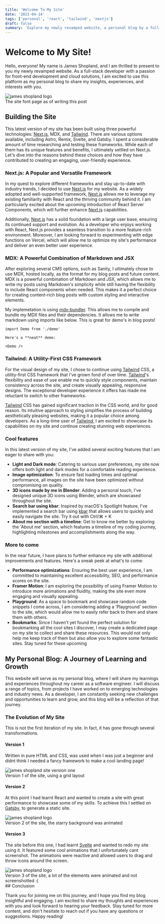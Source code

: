 ```yaml
---
title: 'Welcome To My Site'
date: '2023-04-14'
tags: ['personal', 'react', 'tailwind', 'nextjs']
draft: false
summary: 'Explore my newly revamped website, a personal blog by a full-stack developer with a passion for front-end development and cloud solutions. Built using Next.js, MDX, and Tailwind CSS, this site offers insights into my experiences, emerging technologies, and industry news. Join me on his journey of learning and growth in the ever-evolving world of software engineering.'
---
```


# Welcome to My Site!

Hello, everyone! My name is James Shopland, and I am thrilled to present to you my newly revamped website. As a full-stack developer with a passion for front-end
development and cloud solutions, I am excited to use this platform as my personal blog to share my insights, experiences, and interests with you.

<div className="image-container">
  <Image alt="james shopland logo" src="/static/images/fullpage.png" width={300} height={50} />
  <figcaption>The site font page as of writing this post</figcaption>
</div>

## Building the Site

This latest version of my site has been built using three powerful technologies: [Next.js](https://nextjs.org/), MDX, and [Tailwind](https://tailwindcss.com/).
There are various options available, including Astro, Remix, Svelte, and Gatsby. I spent a considerable amount of time researching and testing these frameworks. While each of them has its unique features and benefits, I ultimately settled on Next.js.
Let's dive into the reasons behind these choices and how they have contributed to creating an engaging, user-friendly experience.

### Next.js: A Popular and Versatile Framework

In my quest to explore different frameworks and stay up-to-date with industry trends, I decided to use
[Next.js](https://nextjs.org/) for my website. As a widely adopted and well-supported framework, [Next.js](https://nextjs.org/) allows me to leverage
my existing familiarity with React and the thriving community behind it. I am particularly excited about
the upcoming introduction of React Server Components, which will further enhance [Next.js](https://nextjs.org/) capabilities.

Additionally, [Next.js](https://nextjs.org/) has a solid foundation with a large user base, ensuring its continued support and evolution. As a developer who enjoys working with React, Next.js provides a seamless transition to a more feature-rich environment. Moreover, I am looking forward to experimenting with edge functions on Vercel, which will allow me to optimize my site's performance and deliver an even better user experience.

### MDX: A Powerful Combination of Markdown and JSX

After exploring several CMS options, such as Sanity, I ultimately chose to use MDX, hosted locally, as the format for my blog posts and future content.
MDX is a powerful combination of Markdown and JSX, which allows me to write my posts using Markdown's simplicity while still having the flexibility
to include React components when needed.
This makes it a perfect choice for creating content-rich blog posts with custom styling and interactive elements.

My implemetation is using [mdx-bundler](https://github.com/kentcdodds/mdx-bundler). This allows me to compile and bundle my MDX files and their dependencies.
It allows me to write markdown using imports like below. This is great for demo's in blog posts!

```mdx
import Demo from './demo'

Here's a **neat** demo:

<Demo />
```

### Tailwind: A Utility-First CSS Framework

For the visual design of my site, I chose to continue using [Tailwind](https://tailwindcss.com/) CSS, a utility-first CSS framework that I've grown fond of over time. [Tailwind](https://tailwindcss.com/)'s flexibility and ease of use enable me to quickly style components, maintain consistency across the site, and create visually appealing, responsive designs. The exceptional developer experience it offers has made me reluctant to switch to other frameworks.

[Tailwind](https://tailwindcss.com/) CSS has gained significant traction in the CSS world, and for good reason. Its intuitive approach to styling simplifies the process of building aesthetically pleasing websites, making it a popular choice among developers. As a long-time user of [Tailwind](https://tailwindcss.com/), I am excited to showcase its capabilities on my site and continue creating stunning web experiences.

### Cool features

In this latest version of my site, I've added several exciting features that I am eager to share with you:

- **Light and Dark mode**: Catering to various user preferences, my site now offers both light and dark modes for a comfortable reading experience.
- **Image optimization**: To ensure fast loading times and optimal performance, all images on the site have been optimized without compromising on quality.
- **3D icons made by me in Blender**: Adding a personal touch, I've designed unique 3D icons using Blender, which are showcased throughout the site.
- **Search bar using kbar**: Inspired by macOS's Spotlight feature, I've implemented a search bar using [kbar](https://kbar.vercel.app/) that allows users to quickly and easily navigate the site. Try it out with Ctrl/⌘ + K
- **About me section with a timeline**: Get to know me better by exploring the 'About me' section, which features a timeline of my coding journey, highlighting milestones and accomplishments along the way.

### More to come

In the near future, I have plans to further enhance my site with additional improvements and features. Here's a sneak peek at what's to come:

- **Performance optimizations**: Ensuring the best user experience, I am committed to maintaining excellent accessibility, SEO, and performance scores on the site.
- **Framer Motion**: I am exploring the possibility of using Framer Motion to introduce more animations and fluidity, making the site even more engaging and visually appealing.
- **Playground**: As a space to bookmark and showcase random code snippets I come across, I am considering adding a 'Playground' section to the site, which would allow me to easily refer back to them and share them with others.
- **Bookmarks**: Since I haven't yet found the perfect solution for bookmarking all the cool sites I discover, I may create a dedicated page on my site to collect and share these resources. This would not only help me keep track of them but also allow you to explore some fantastic sites.
  Stay tuned for these upcoming

## My Personal Blog: A Journey of Learning and Growth

This website will serve as my personal blog, where I will share my learnings and experiences throughout my career as a software engineer. I will discuss a range of topics, from projects I have worked on to emerging technologies and industry news. As a developer, I am constantly seeking new challenges and opportunities to learn and grow, and this blog will be a reflection of that journey.

### The Evolution of My Site

This is not the first iteration of my site. In fact, it has gone through several transformations.

#### Version 1

Written in pure HTML and CSS, was used when I was just a beginner and didnt think I needed a fancy framework
to make a cool landing page!

<div className="image-container">
  <Image
    alt="james shopland site version one"
    src="/static/images/v1.png"
    width={300}
    height={50}
  />
  <figcaption>Version 1 of the site, using a grid layout</figcaption>
</div>

#### Version 2

At this point I had learnt React and wanted to create a site with great performance to showcase some of my skills. To achieve this I settled on [Gatsby](https://www.gatsbyjs.com/), to generate a static site.

<div className="image-container">
  <Image alt="james shopland logo" src="/static/images/v2.png" width={300} height={50} />
  <figcaption>Version 2 of the site, the starry background was animated</figcaption>
</div>

#### Version 3

The site before this one, I had learnt [Svelte](https://svelte.dev/) and wanted to redo my site using it. It featured some cool animations that I unfortunately cant screenshot. The animations were reactive and allowed users to drag and throw icons around the screen.

<div className="image-container">
  <Image alt="james shopland logo" src="/static/images/v3.png" width={300} height={50} />
  <figcaption>
    Version 3 of the site, a lot of the elements were animated and not screenshotted :(
  </figcaption>
</div>
## Conclusion

Thank you for joining me on this journey, and I hope you find my blog insightful and engaging. I am excited to share my thoughts and experiences with you and look forward to hearing your feedback. Stay tuned for more content, and don't hesitate to reach out if you have any questions or suggestions. Happy reading!

